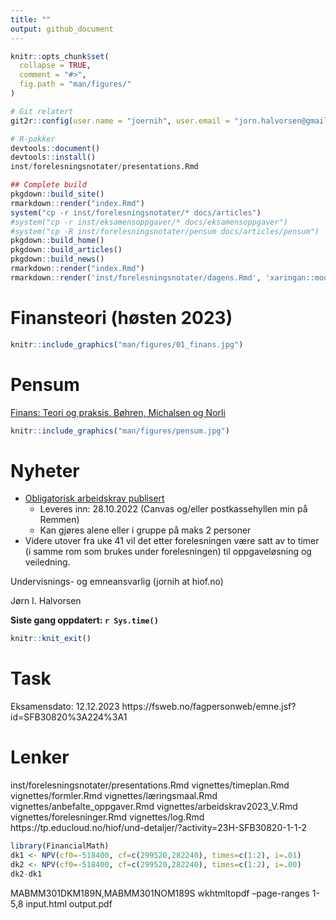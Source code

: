 ```yaml
---
title: ""
output: github_document
---
```


<!-- README.md is generated from README.Rmd. Please edit that file -->

```r
knitr::opts_chunk$set(
  collapse = TRUE,
  comment = "#>",
  fig.path = "man/figures/"
)
```

```r
# Git relatert
git2r::config(user.name = "joernih", user.email = "jorn.halvorsen@gmail.com")
```

```r
# R-pakker
devtools::document()
devtools::install()
inst/forelesningsnotater/presentations.Rmd
```

```r
## Complete build
pkgdown::build_site() 
rmarkdown::render("index.Rmd")
system("cp -r inst/forelesningsnotater/* docs/articles")
#system("cp -r inst/eksamensoppgaver/* docs/eksamensoppgaver")
#system("cp -R inst/forelesningsnotater/pensum docs/articles/pensum")
pkgdown::build_home()
pkgdown::build_articles()
pkgdown::build_news()
rmarkdown::render("index.Rmd")
rmarkdown::render('inst/forelesningsnotater/dagens.Rmd', 'xaringan::moon_reader')
```

# Finansteori (høsten 2023)

```r
knitr::include_graphics("man/figures/01_finans.jpg")
```

# Pensum 
[Finans: Teori og praksis. Bøhren, Michalsen og Norli](https://www.fagbokforlaget.no/Finans-Teori-og-praksis/I9788245022193)

```r
knitr::include_graphics("man/figures/pensum.jpg")
```

# Nyheter
- [Obligatorisk arbeidskrav publisert](https://github.com/joernih/SFB30820Finansteori/blob/main/inst/arbeidskrav/Finansteori%20(SFB30820)%2C%20H%C3%B8sten%202023.pdf) 
  - Leveres inn: 28.10.2022 (Canvas og/eller postkassehyllen min på Remmen)
  - Kan gjøres alene eller i gruppe på maks 2 personer
- Videre utover fra uke 41 vil det etter forelesningen være satt av to timer (i samme rom som brukes under forelesningen) til oppgaveløsning og veiledning.

Undervisnings- og emneansvarlig (jornih at hiof.no)

Jørn I. Halvorsen

**Siste gang oppdatert: `r Sys.time()`**

```r
knitr::knit_exit()
```

# Task
Eksamensdato: 12.12.2023
https://fsweb.no/fagpersonweb/emne.jsf?id=SFB30820%3A224%3A1

# Lenker
inst/forelesningsnotater/presentations.Rmd
vignettes/timeplan.Rmd
vignettes/formler.Rmd
vignettes/læringsmaal.Rmd
vignettes/anbefalte_oppgaver.Rmd
vignettes/arbeidskrav2023_V.Rmd
vignettes/forelesninger.Rmd
vignettes/log.Rmd
https://tp.educloud.no/hiof/und-detaljer/?activity=23H-SFB30820-1-1-2

```r
library(FinancialMath)
dk1 <- NPV(cf0=-518400, cf=c(299520,282240), times=c(1:2), i=.01)
dk2 <- NPV(cf0=-518400, cf=c(299520,282240), times=c(1:2), i=.00)
dk2-dk1
```

MABMM301DKM189N,MABMM301NOM189S
wkhtmltopdf --page-ranges 1-5,8 input.html output.pdf



